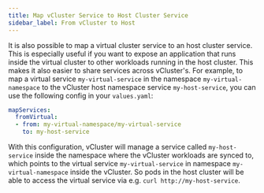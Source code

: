 ```yaml
---
title: Map vCluster Service to Host Cluster Service
sidebar_label: From vCluster to Host
---
```


It is also possible to map a virtual cluster service to an host cluster service. This is especially useful if you want to expose an application that runs inside the virtual cluster to other workloads running in the host cluster. This makes it also easier to share services across vCluster's.
For example, to map a virtual service `my-virtual-service` in the namespace `my-virtual-namespace` to the vCluster host namespace service `my-host-service`, you can use the following config in your `values.yaml`:

```yaml
mapServices:
  fromVirtual:
  - from: my-virtual-namespace/my-virtual-service
    to: my-host-service
```

With this configuration, vCluster will manage a service called `my-host-service` inside the namespace where the vCluster workloads are synced to, which points to the virtual service `my-virtual-service` in namespace `my-virtual-namespace` inside the vCluster. So pods in the host cluster will be able to access the virtual service via e.g. `curl http://my-host-service`.